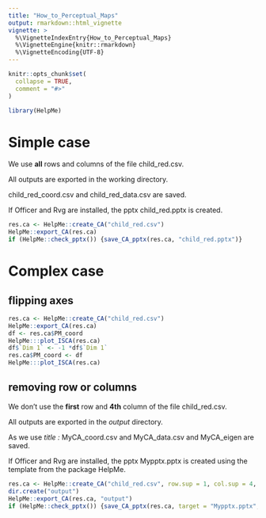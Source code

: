 ```yaml
---
title: "How_to_Perceptual_Maps"
output: rmarkdown::html_vignette
vignette: >
  %\VignetteIndexEntry{How_to_Perceptual_Maps}
  %\VignetteEngine{knitr::rmarkdown}
  %\VignetteEncoding{UTF-8}
---
```


```r
knitr::opts_chunk$set(
  collapse = TRUE,
  comment = "#>"
)
```

```r
library(HelpMe)
```

# Simple case

We use **all** rows and columns of the file child_red.csv.

All outputs are exported in the working directory.

child_red_coord.csv and child_red_data.csv are saved.

If Officer and Rvg are installed, the pptx child_red.pptx is created.

```r
res.ca <- HelpMe::create_CA("child_red.csv")
HelpMe::export_CA(res.ca)
if (HelpMe::check_pptx()) {save_CA_pptx(res.ca, "child_red.pptx")}
```

# Complex case

## flipping axes
```r
res.ca <- HelpMe::create_CA("child_red.csv")
HelpMe::export_CA(res.ca)
df <- res.ca$PM_coord
HelpMe:::plot_ISCA(res.ca)
df$`Dim 1` <- -1 *df$`Dim 1`
res.ca$PM_coord <- df
HelpMe:::plot_ISCA(res.ca)
```

## removing row or columns

We don't use the **first** row and **4th** column of the file child_red.csv.

All outputs are exported in the *output* directory.

As we use *title :* MyCA_coord.csv and MyCA_data.csv and MyCA_eigen are saved.

If Officer and Rvg are installed, the pptx Mypptx.pptx is created using the template from the package HelpMe.

```r
res.ca <- HelpMe::create_CA("child_red.csv", row.sup = 1, col.sup = 4, title = "MyCA")
dir.create("output")
HelpMe::export_CA(res.ca, "output")
if (HelpMe::check_pptx()) {save_CA_pptx(res.ca, target = "Mypptx.pptx", folder = "output", usetemplate = TRUE)}
```



